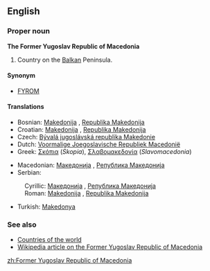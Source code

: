 ==English==
===Proper noun===
'''The Former Yugoslav Republic of Macedonia'''

#Country on the [[Balkan]] Peninsula.

====Synonym====
*[[FYROM]]

====Translations====
{{top}}
*Bosnian: [[Makedonija#Bosnian|Makedonija]] {{f}}, [[Republika Makedonija#Bosnian|Republika Makedonija]]
*Croatian: [[Makedonija#Croatian|Makedonija]] {{f}}, [[Republika Makedonija#Croatian|Republika Makedonija]]
*Czech: [[Bývalá jugoslávská republika Makedonie]]
*Dutch: [[Voormalige Joegoslavische Republiek Macedonië]]
*Greek: [[Σκόπια]] (''Skopia''), [[Σλαβομακεδονία]] (''Slavomacedonia'')
{{mid}}
*Macedonian: [[Македонија#Macedonian|Македонија]] {{f}}, [[Република Македонија#Macedonian|Република Македонија]] {{f}}
*Serbian:
:Cyrillic: [[Македонија#Serbian|Македонија]] {{f}}, [[Република Македонија#Serbian|Република Македонија]] {{f}}
:Roman: [[Makedonija#Serbian|Makedonija]] {{f}}, [[Republika Makedonija#Serbian|Republika Makedonija]] {{f}}
*Turkish: [[Makedonya]]
{{bottom}}

===See also===
*[[Countries of the world]]
*[[w:Republic_of_Macedonia|Wikipedia article on the Former Yugoslav Republic of Macedonia]]
[[zh:Former Yugoslav Republic of Macedonia]]